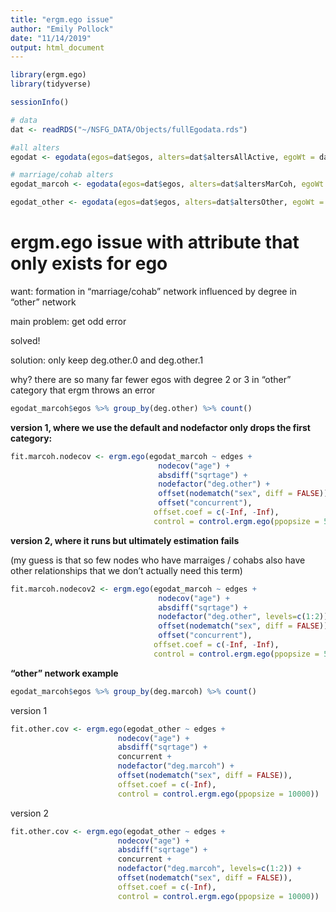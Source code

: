 ```yaml
---
title: "ergm.ego issue"
author: "Emily Pollock"
date: "11/14/2019"
output: html_document
---
```


```r
library(ergm.ego)
library(tidyverse)
```

```r
sessionInfo()
```

```r
# data
dat <- readRDS("~/NSFG_DATA/Objects/fullEgodata.rds")

#all alters
egodat <- egodata(egos=dat$egos, alters=dat$altersAllActive, egoWt = dat$egos$weight, egoIDcol = "ego")

# marriage/cohab alters
egodat_marcoh <- egodata(egos=dat$egos, alters=dat$altersMarCoh, egoWt = dat$egos$weight, egoIDcol = "ego")

egodat_other <- egodata(egos=dat$egos, alters=dat$altersOther, egoWt = dat$egos$weight, egoIDcol = "ego")
```

# ergm.ego issue with attribute that only exists for ego 

want: formation in "marriage/cohab" network influenced by degree in "other" network  

main problem: get odd error   

solved!   

solution: only keep deg.other.0 and deg.other.1  

why? there are so many far fewer egos with degree 2 or 3 in "other" category that ergm throws an error  

```r
egodat_marcoh$egos %>% group_by(deg.other) %>% count()
```

__version 1, where we use the default and nodefactor only drops the first category:__

```r
fit.marcoh.nodecov <- ergm.ego(egodat_marcoh ~ edges + 
                                 nodecov("age") + 
                                 absdiff("sqrtage") + 
                                 nodefactor("deg.other") +
                                 offset(nodematch("sex", diff = FALSE)) +
                                 offset("concurrent"), 
                                offset.coef = c(-Inf, -Inf),
                                control = control.ergm.ego(ppopsize = 5000))
```

__version 2, where it runs but ultimately estimation fails__  

(my guess is that so few nodes who have marraiges / cohabs also have other relationships that we don't actually need this term)

```r
fit.marcoh.nodecov2 <- ergm.ego(egodat_marcoh ~ edges + 
                                 nodecov("age") + 
                                 absdiff("sqrtage") + 
                                 nodefactor("deg.other", levels=c(1:2)) +
                                 offset(nodematch("sex", diff = FALSE)) +
                                 offset("concurrent"), 
                                offset.coef = c(-Inf, -Inf),
                                control = control.ergm.ego(ppopsize = 5000))
```

__"other" network example__  

```r
egodat_marcoh$egos %>% group_by(deg.marcoh) %>% count()
```
  
version 1
```r
fit.other.cov <- ergm.ego(egodat_other ~ edges + 
                        nodecov("age") + 
                        absdiff("sqrtage") + 
                        concurrent +
                        nodefactor("deg.marcoh") +
                        offset(nodematch("sex", diff = FALSE)),
                        offset.coef = c(-Inf),
                        control = control.ergm.ego(ppopsize = 10000))
```
  
  
version 2
```r
fit.other.cov <- ergm.ego(egodat_other ~ edges + 
                        nodecov("age") + 
                        absdiff("sqrtage") + 
                        concurrent +
                        nodefactor("deg.marcoh", levels=c(1:2)) +
                        offset(nodematch("sex", diff = FALSE)),
                        offset.coef = c(-Inf),
                        control = control.ergm.ego(ppopsize = 10000))
```